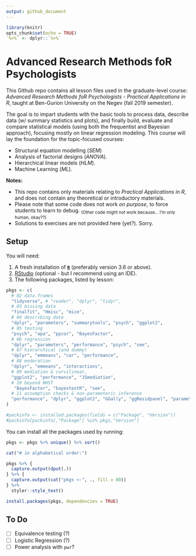 ```yaml
---
output: github_document
---
```


```r
library(knitr)
opts_chunk$set(echo = TRUE)
`%>%` <- dplyr::`%>%`

```

# Advanced Research Methods foR Psychologists

This Github repo contains all lesson files used in the graduate-level course: *Advanced Research Methods foR Psychologists - Practical Applications in R*, taught at Ben-Gurion University on the Negev (fall 2019 semester).

The goal is to impart students with the basic tools to process data, describe data (w/ summary statistics and plots), and finally build, evaluate and compare statistical models (using both the frequentist and Bayesian approach), focusing mostly on linear regression modeling. This course will lay the foundation for the topic-focused courses:

- Structural equation modelling (*SEM*)
- Analysis of factorial designs (*ANOVA*).
- Hierarchical linear models (*HLM*).
- Machine Learning (*ML*).

**Notes:**  

- This repo contains only materials relating to *Practical Applications in R*, and does not contain any theoretical or introductory materials.  
- Please note that some code does not work *on purpose*, to force students to learn to debug. <sub>(Other code might not work because... I'm only human, okay??)</sub>  
- Solutions to exercises are not provided here (yet?). Sorry.

## Setup

You will need:

1. A fresh installation of [**`R`**](https://cran.r-project.org/) (preferably version 3.6 or above).
2. [RStudio](https://www.rstudio.com/products/rstudio/download/) (optional - but I recommend using an IDE).
3. The following packages, listed by lesson:

```r
pkgs <- c(
  # 02 data.frames
  "tidyverse", # "reader", "dplyr", "tidyr",
  # 03 missing data
  "finalfit", "Hmisc", "mice", 
  # 04 describing data
  "dplyr", "parameters", "summarytools", "psych", "ggplot2",
  # 05 testing
  "psych", "apa", "ppcor", "BayesFactor", 
  # 06 regression
  "dplyr", "parameters", "performance", "psych", "see",
  # 07 hierarchical (and dummy)
  "dplyr", "emmeans", "car", "performance",
  # 08 moderation
  "dplyr", "emmeans", "interactions",
  # 09 mediation & curvilinear,
  "ggplot2", "performance", "JSmediation",
  # 10 beyond NHST
   "BayesFactor", "bayestestR", "see",
  # 11 assumption checks & non-parameteric inference
  "performance", "dplyr", "ggplot2", "GGally", "ggResidpanel", "parameters", "permuco"
)
```

<!-- And their versions: -->
```r
#packinfo <- installed.packages(fields = c("Package", "Version"))
#packinfo[packinfo[,"Package"] %in% pkgs,"Version"]
```

You can install all the packages used by running:

```r
pkgs <- pkgs %>% unique() %>% sort()

cat("# in alphabetical order:")

pkgs %>% {
  capture.output(dput(.))
} %>% {
  capture.output(cat("pkgs <-", ., fill = 80))
} %>%
  styler::style_text()

```

```r
install.packages(pkgs, dependencies = TRUE)
```

## To Do

- [ ] Equivalence testing (?)
- [ ] Logistic Regression (?)
- [ ] Power analysis with `pwr`?
